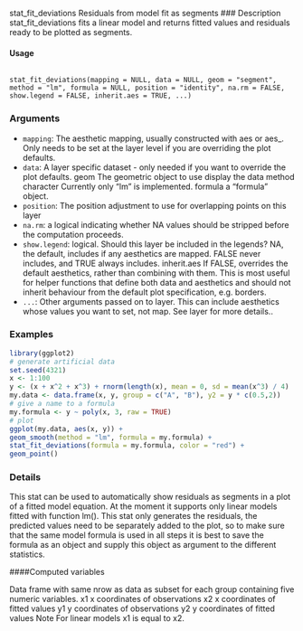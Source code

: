 
stat_fit_deviations Residuals from model fit as segments
### Description
stat_fit_deviations fits a linear model and returns fitted values and residuals ready to be plotted
as segments.

#### Usage 
 <pre><code>
stat_fit_deviations(mapping = NULL, data = NULL, geom = "segment",
method = "lm", formula = NULL, position = "identity", na.rm = FALSE,
show.legend = FALSE, inherit.aes = TRUE, ...)
</code></pre>

### Arguments

* ``mapping``: The aesthetic mapping, usually constructed with aes or aes_. Only needs to be
set at the layer level if you are overriding the plot defaults.
* ``data ``: A layer specific dataset - only needed if you want to override the plot defaults.
geom The geometric object to use display the data
method character Currently only "lm" is implemented.
formula a "formula" object.
* ``position``: The position adjustment to use for overlapping points on this layer
* ``na.rm``: a logical indicating whether NA values should be stripped before the computation
proceeds.
* ``show.legend ``: logical. Should this layer be included in the legends? NA, the default, includes if
any aesthetics are mapped. FALSE never includes, and TRUE always includes.
inherit.aes If FALSE, overrides the default aesthetics, rather than combining with them. This
is most useful for helper functions that define both data and aesthetics and should
not inherit behaviour from the default plot specification, e.g. borders.
* ``...``:   Other arguments passed on to layer. This can include aesthetics whose values
you want to set, not map. See layer for more details..


### Examples 
```r
library(ggplot2)
# generate artificial data
set.seed(4321)
x <- 1:100
y <- (x + x^2 + x^3) + rnorm(length(x), mean = 0, sd = mean(x^3) / 4)
my.data <- data.frame(x, y, group = c("A", "B"), y2 = y * c(0.5,2))
# give a name to a formula
my.formula <- y ~ poly(x, 3, raw = TRUE)
# plot
ggplot(my.data, aes(x, y)) +
geom_smooth(method = "lm", formula = my.formula) +
stat_fit_deviations(formula = my.formula, color = "red") +
geom_point()
```

### Details
This stat can be used to automatically show residuals as segments in a plot of a fitted model equation.
At the moment it supports only linear models fitted with function lm(). This stat only generates the
residuals, the predicted values need to be separately added to the plot, so to make sure that the same
model formula is used in all steps it is best to save the formula as an object and supply this object
as argument to the different statistics.


####Computed variables

Data frame with same nrow as data as subset for each group containing five numeric variables.
x1 x coordinates of observations
x2 x coordinates of fitted values
y1 y coordinates of observations
y2 y coordinates of fitted values
Note
For linear models x1 is equal to x2.

